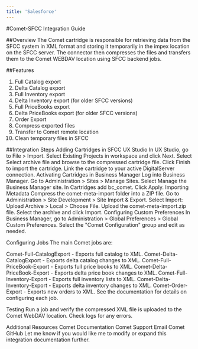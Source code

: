```yaml
---
title: 'Salesforce'
---
```

#Comet-SFCC Integration Guide

##Overview
The Comet cartridge is responsible for retrieving data from the SFCC system in XML format and storing it temporarily in the impex location on the SFCC server. The connector then compresses the files and transfers them to the Comet WEBDAV location using SFCC backend jobs.

##Features
1. Full Catalog export
2. Delta Catalog export
3. Full Inventory export
4. Delta Inventory export (for older SFCC versions)
5. Full PriceBooks export
6. Delta PriceBooks export (for older SFCC versions)
7. Order Export
8. Compress exported files
9. Transfer to Comet remote location
10. Clean temporary files in SFCC

##Integration Steps
Adding Cartridges in SFCC UX Studio
In UX Studio, go to File > Import.
Select Existing Projects in workspace and click Next.
Select Select archive file and browse to the compressed cartridge file.
Click Finish to import the cartridge.
Link the cartridge to your active DigitalServer connection.
Activating Cartridges in Business Manager
Log into Business Manager.
Go to Administration > Sites > Manage Sites.
Select Manage the Business Manager site.
In Cartridges add bc_comet.
Click Apply.
Importing Metadata
Compress the comet-meta-import folder into a ZIP file.
Go to Administration > Site Development > Site Import & Export.
Select Import: Upload Archive > Local > Choose File.
Upload the comet-meta-import.zip file.
Select the archive and click Import.
Configuring Custom Preferences
In Business Manager, go to Administration > Global Preferences > Global Custom Preferences. Select the "Comet Configuration" group and edit as needed.

Configuring Jobs
The main Comet jobs are:

Comet-Full-CatalogExport - Exports full catalog to XML.
Comet-Delta-CatalogExport - Exports delta catalog changes to XML.
Comet-Full-PriceBook-Export - Exports full price books to XML.
Comet-Delta-PriceBook-Export - Exports delta price book changes to XML.
Comet-Full-Inventory-Export - Exports full inventory lists to XML.
Comet-Delta-Inventory-Export - Exports delta inventory changes to XML.
Comet-Order-Export - Exports new orders to XML.
See the documentation for details on configuring each job.

Testing
Run a job and verify the compressed XML file is uploaded to the Comet WebDAV location. Check logs for any errors.

Additional Resources
Comet Documentation
Comet Support Email
Comet GitHub
Let me know if you would like me to modify or expand this integration documentation further.
